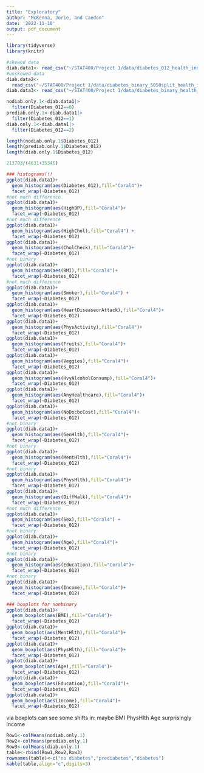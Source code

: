 ```yaml
---
title: "Exploratory"
author: "McKenna, Jorie, and Caedon"
date: '2022-11-10'
output: pdf_document
---
```

```r
library(tidyverse)
library(knitr)
```


```r
#skewed data
diab.data1<- read_csv("~/STAT400/Project 1/data/diabetes_012_health_indicators_BRFSS2015.csv")
#unskewed data
diab.data2<- 
  read_csv("~/STAT400/Project 1/data/diabetes_binary_5050split_health_indicators_BRFSS2015.csv")
diab.data3<- read_csv("~/STAT400/Project 1/data/diabetes_binary_health_indicators_BRFSS2015.csv")

nodiab.only.1<-diab.data1|>
  filter(Diabetes_012==0)
prediab.only.1<-diab.data1|>
  filter(Diabetes_012==1)
diab.only.1<-diab.data1|>
  filter(Diabetes_012==2)

length(nodiab.only.1$Diabetes_012)
length(prediab.only.1$Diabetes_012)
length(diab.only.1$Diabetes_012)

213703/(4631+35346)
```

```r
### histograms!!!
ggplot(diab.data1)+
  geom_histogram(aes(Diabetes_012),fill="Coral4")+
  facet_wrap(~Diabetes_012)
#not much difference
ggplot(diab.data1)+
  geom_histogram(aes(HighBP),fill="Coral4")+
  facet_wrap(~Diabetes_012) 
#not much difference
ggplot(diab.data1)+
  geom_histogram(aes(HighChol),fill="Coral4") +
  facet_wrap(~Diabetes_012)
ggplot(diab.data1)+
  geom_histogram(aes(CholCheck),fill="Coral4")+
  facet_wrap(~Diabetes_012)
#not binary
ggplot(diab.data1)+
  geom_histogram(aes(BMI),fill="Coral4")+
  facet_wrap(~Diabetes_012)
#not much difference
ggplot(diab.data1)+
  geom_histogram(aes(Smoker),fill="Coral4") +
  facet_wrap(~Diabetes_012)
ggplot(diab.data1)+
  geom_histogram(aes(HeartDiseaseorAttack),fill="Coral4")+
  facet_wrap(~Diabetes_012)
ggplot(diab.data1)+
  geom_histogram(aes(PhysActivity),fill="Coral4")+
  facet_wrap(~Diabetes_012)
ggplot(diab.data1)+
  geom_histogram(aes(Fruits),fill="Coral4")+
  facet_wrap(~Diabetes_012)
ggplot(diab.data1)+
  geom_histogram(aes(Veggies),fill="Coral4")+
  facet_wrap(~Diabetes_012)
ggplot(diab.data1)+
  geom_histogram(aes(HvyAlcoholConsump),fill="Coral4")+
  facet_wrap(~Diabetes_012)
ggplot(diab.data1)+
  geom_histogram(aes(AnyHealthcare),fill="Coral4")+
  facet_wrap(~Diabetes_012)
ggplot(diab.data1)+
  geom_histogram(aes(NoDocbcCost),fill="Coral4")+
  facet_wrap(~Diabetes_012)
#not binary
ggplot(diab.data1)+
  geom_histogram(aes(GenHlth),fill="Coral4")+
  facet_wrap(~Diabetes_012)
#not binary
ggplot(diab.data1)+
  geom_histogram(aes(MentHlth),fill="Coral4")+
  facet_wrap(~Diabetes_012)
#not binary
ggplot(diab.data1)+
  geom_histogram(aes(PhysHlth),fill="Coral4")+
  facet_wrap(~Diabetes_012)
ggplot(diab.data1)+
  geom_histogram(aes(DiffWalk),fill="Coral4")+
  facet_wrap(~Diabetes_012)
#not much difference
ggplot(diab.data1)+
  geom_histogram(aes(Sex),fill="Coral4") +
  facet_wrap(~Diabetes_012)
#not binary
ggplot(diab.data1)+
  geom_histogram(aes(Age),fill="Coral4")+
  facet_wrap(~Diabetes_012)
#not binary
ggplot(diab.data1)+
  geom_histogram(aes(Education),fill="Coral4")+
  facet_wrap(~Diabetes_012)
#not binary
ggplot(diab.data1)+
  geom_histogram(aes(Income),fill="Coral4")+
  facet_wrap(~Diabetes_012)

### boxplots for nonbinary
ggplot(diab.data1)+
  geom_boxplot(aes(BMI),fill="Coral4")+
  facet_wrap(~Diabetes_012)
ggplot(diab.data1)+
  geom_boxplot(aes(MentHlth),fill="Coral4")+
  facet_wrap(~Diabetes_012)
ggplot(diab.data1)+
  geom_boxplot(aes(PhysHlth),fill="Coral4")+
  facet_wrap(~Diabetes_012)
ggplot(diab.data1)+
  geom_boxplot(aes(Age),fill="Coral4")+
  facet_wrap(~Diabetes_012)
ggplot(diab.data1)+
  geom_boxplot(aes(Education),fill="Coral4")+
  facet_wrap(~Diabetes_012)
ggplot(diab.data1)+
  geom_boxplot(aes(Income),fill="Coral4")+
  facet_wrap(~Diabetes_012)

```
via boxplots can see some shifts in:
maybe BMI
PhysHlth
Age
surprisingly Income

```r
Row1<-colMeans(nodiab.only.1)
Row2<-colMeans(prediab.only.1)
Row3<-colMeans(diab.only.1)
table<-rbind(Row1,Row2,Row3)
rownames(table)<-c("no diabetes","prediabetes","diabetes")
kable(table,align="c",digits=3)

```

